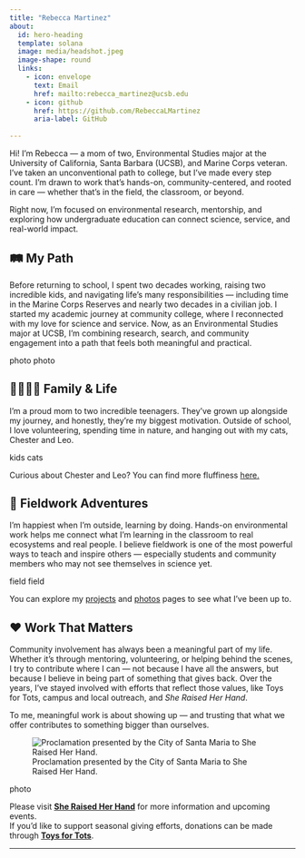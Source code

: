 ```yaml
---
title: "Rebecca Martinez"
about:
  id: hero-heading
  template: solana
  image: media/headshot.jpeg
  image-shape: round
  links:
    - icon: envelope
      text: Email
      href: mailto:rebecca_martinez@ucsb.edu
    - icon: github
      href: https://github.com/RebeccaLMartinez
      aria-label: GitHub
      
---
```


:::{#hero-heading}

Hi! I'm Rebecca — a mom of two, Environmental Studies major at the University of California, Santa Barbara (UCSB), and Marine Corps veteran. I’ve taken an unconventional path to college, but I’ve made every step count. I’m drawn to work that’s hands-on, community-centered, and rooted in care — whether that’s in the field, the classroom, or beyond.

Right now, I’m focused on environmental research, mentorship, and exploring how undergraduate education can connect science, service, and real-world impact.

:::


## 🛤️ My Path

Before returning to school, I spent two decades working, raising two incredible kids, and navigating life’s many responsibilities — including time in the Marine Corps Reserves and nearly two decades in a civilian job. I started my academic journey at community college, where I reconnected with my love for science and service. Now, as an Environmental Studies major at UCSB, I’m combining research, search, and community engagement into a path that feels both meaningful and practical.

photo
photo


## 👩‍👧‍👦😺 Family & Life

I’m a proud mom to two incredible teenagers. They've grown up alongside my journey, and honestly, they’re my biggest motivation. Outside of school, I love volunteering, spending time in nature, and hanging out with my cats, Chester and Leo.

kids
cats

Curious about Chester and Leo? You can find more fluffiness [here.](cats.qmd)

## 🌿 Fieldwork Adventures

I’m happiest when I’m outside, learning by doing. Hands-on environmental work helps me connect what I’m learning in the classroom to real ecosystems and real people.
I believe fieldwork is one of the most powerful ways to teach and inspire others — especially students and community members who may not see themselves in science yet.

field
field

You can explore my [projects](projects.qmd) and [photos](fieldphotos.qmd) pages to see what I’ve been up to.


## ❤️ Work That Matters

Community involvement has always been a meaningful part of my life. Whether it’s through mentoring, volunteering, or helping behind the scenes, I try to contribute where I can — not because I have all the answers, but because I believe in being part of something that gives back. Over the years, I’ve stayed involved with efforts that reflect those values, like Toys for Tots, campus and local outreach, and *She Raised Her Hand*.

To me, meaningful work is about showing up — and trusting that what we offer contributes to something bigger than ourselves.


![Proclamation presented by the City of Santa Maria to She Raised Her Hand.](/media/srhh.jpeg)

photo

Please visit [**She Raised Her Hand**](https://www.sheraisedherhand.com) for more information and upcoming events.  
If you’d like to support seasonal giving efforts, donations can be made through [**Toys for Tots**](https://www.toysfortots.org).


---
